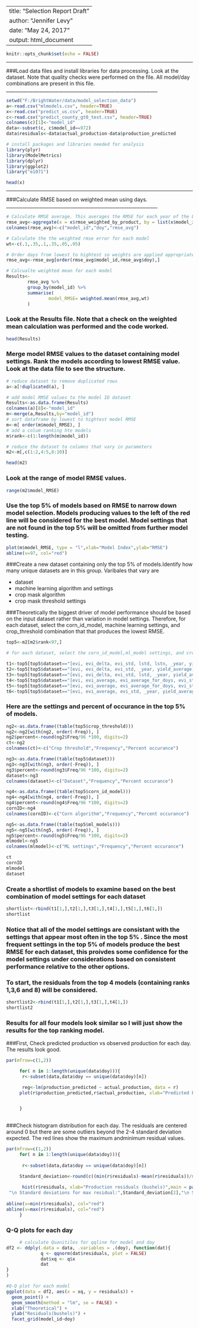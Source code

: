 
---
title: "Selection Report Draft"
author: "Jennifer Levy"
date: "May 24, 2017"
output: html_document
---

```{r setup, include=FALSE}
knitr::opts_chunk$set(echo = FALSE)
```

________________________________________________________________
###Load data files and install libraries for data processing. Look at the dataset. Note that quality checks were performed on the file. All model/day combinations are present in this file.
________________________________________________________________
```{r eval=TRUE, echo=FALSE,message=FALSE,warning=FALSE, cache=TRUE}
setwd("F:/BrightWater/data/model_selection_data")
a<-read.csv("mlmodels.csv", header=TRUE)
x<-read.csv("predict_us.csv", header=TRUE)
c<-read.csv("predict_county_gt0_test.csv", header=TRUE)
colnames(c)[1]<-"model_id"
data<-subset(c, c$model_id==972)
data$residuals<-data$actual_production-data$production_predicted

# install packages and libraries needed for analysis
library(plyr)
library(ModelMetrics)
library(dplyr)
library(ggplot2)
library("e1071")
```

```{r eval=TRUE, echo=FALSE,message=FALSE,warning=FALSE, cache=TRUE}
head(x)
```
________________________________________________________________
###Calculate RMSE based on weighted mean using days.
________________________________________________________________
```{r eval=TRUE, echo=TRUE,message=FALSE,warning=FALSE, cache=TRUE}

# Calculate RMSE average. This averages the RMSE for each year of the LOOCV analysis for each day and model
rmse_avg<-aggregate(x = x$rmse_weighted_by_product, by = list(x$model_id,x$doy), FUN=mean)  
colnames(rmse_avg)<-c("model_id","doy","rmse_avg")

# Calculate the the weighted rmse error for each model
wt<-c(.1,.35,.1,.35,.05,.05)

# Order days from lowest to hightest so weights are applied appropriately
rmse_avg<-rmse_avg[order(rmse_avg$model_id,rmse_avg$doy),]

# Calcualte weighted mean for each model
Results<-
        rmse_avg %>%
        group_by(model_id) %>%
        summarise(
                model_RMSE= weighted.mean(rmse_avg,wt)
        )
```

### Look at the Results file. Note that a check on the weighted mean calculation was performed and the code worked.

```{r eval=TRUE, echo=FALSE,message=FALSE,warning=FALSE, cache=TRUE}
head(Results)
```

### Merge model RMSE values to the dataset containing model settings. Rank the models according to lowest RMSE value. Look at the data file to see the structure.  

```{r eval=TRUE, echo=FALSE,message=FALSE,warning=FALSE, cache=TRUE}

# reduce dataset to remove duplicated rows
a<-a[!duplicated(a), ]

# add model RMSE values to the model ID dataset
Results<-as.data.frame(Results)
colnames(a)[8]<-"model_id"
m<-merge(a,Results,by="model_id")
# sort dataframe by lowest to hightest model RMSE
m<-m[ order(m$model_RMSE), ]
# add a colum ranking hte models
m$rank<-c(1:length(m$model_id))

# reduce the dataset to columns that vary in parameters
m2<-m[,c(1:2,4:5,8:10)]
```
```{r eval=TRUE, echo=FALSE,message=FALSE,warning=FALSE, cache=TRUE}
head(m2)
```

### Look at the range of model RMSE values.
```{r eval=TRUE, echo=FALSE,message=FALSE,warning=FALSE, cache=TRUE}

range(m2$model_RMSE)

```

### Use the top 5% of models based on RMSE to narrow down model selection. Models producing values to the left of the red line will be considered for the best model. Model settings that are not found in the top 5% will be omitted from further model testing. 

```{r eval=TRUE, echo=FALSE,message=FALSE,warning=FALSE, cache=TRUE}
plot(m$model_RMSE, type = "l",xlab="Model Index",ylab="RMSE")
abline(v=97, col="red")

```

###Create a new dataset containing only the top 5% of models.Identify how many unique datasets are in this group. 
Varibales that vary are 

* dataset
* machine learning algorithm and settings
* crop mask algorithm
* crop mask threshold settings

###Theoretically the biggest driver of model performance should be based on the input dataset rather than variation in model settings. Therefore, for each dataset, select the corn_id_model, machine learning settings, and crop_threshold combination that that produces the lowest RMSE.

```{r eval=TRUE, echo=FALSE,message=FALSE,warning=FALSE, cache=TRUE}
top5<-m2[m2$rank<97,] 

# for each dataset, select the corn_id_model,ml_model settings, and crop_threshold that produces the best estimate

t1<-top5[top5$dataset=="[evi, evi_delta, evi_std, lstd, lstn, _year, yield_average]\n",]
t2<-top5[top5$dataset=="[evi, evi_delta, evi_std, _year, yield_average]\n",]
t3<-top5[top5$dataset=="[evi, evi_delta, evi_std, lstd, _year, yield_average]\n",]
t4<-top5[top5$dataset=="[evi, evi_average, evi_average_for_doys, evi_std, _year, yield_average]\n",]
t5<-top5[top5$dataset=="[evi, evi_average, evi_average_for_doys, evi_std, lstd, _year, yield_average]\n",]
t6<-top5[top5$dataset=="[evi, evi_average, evi_std, _year, yield_average, lstd]\n",]
```

### Here are the settings and percent of occurance in the top 5% of models.
```{r eval=TRUE, echo=FALSE,message=FALSE,warning=FALSE, cache=TRUE}
ng2<-as.data.frame((table(top5$crop_threshold)))
ng2<-ng2[with(ng2, order(-Freq)), ]
ng2$percent<-round(ng2$Freq/96 *100, digits=2)
ct<-ng2
colnames(ct)<-c("Crop threshold","Frequency","Percent occurance")

ng3<-as.data.frame((table(top5$dataset)))
ng3<-ng3[with(ng3, order(-Freq)), ]
ng3$percent<-round(ng3$Freq/96 *100, digits=2)
dataset<-ng3
colnames(dataset)<-c("Dataset","Frequency","Percent occurance")

ng4<-as.data.frame((table(top5$corn_id_model)))
ng4<-ng4[with(ng4, order(-Freq)), ]
ng4$percent<-round(ng4$Freq/96 *100, digits=2)
cornID<-ng4
colnames(cornID)<-c("Corn algorithm","Frequency","Percent occurance")

ng5<-as.data.frame((table(top5$ml_models)))
ng5<-ng5[with(ng5, order(-Freq)), ]
ng5$percent<-round(ng5$Freq/96 *100, digits=2)
mlmodel<-ng5
colnames(mlmodel)<-c("ML settings","Frequency","Percent occurance")

```
```{r eval=TRUE, echo=FALSE,message=FALSE,warning=FALSE, cache=TRUE}
ct
cornID
mlmodel
dataset

```

### Create a shortlist of models to examine based on the best combination of model settings for each dataset
```{r eval=TRUE, echo=FALSE,message=FALSE,warning=FALSE, cache=TRUE}
shortlist<-rbind(t1[1,],t2[1,],t3[1,],t4[1,],t5[1,],t6[1,])
shortlist
```
### Notice that all of the model settings are consistant with the settings that appear most often in the top 5% . Since the most frequent settings in the top 5% of models produce the best RMSE for each dataset, this proivdes some confidence for the model settings under considerations based on consistent performance relative to the other options. 

### To start, the residuals from the top 4 models (containing ranks 1,3,6 and 8) will be considered. 
```{r eval=TRUE, echo=FALSE,message=FALSE,warning=FALSE, cache=TRUE}
shortlist2<-rbind(t1[1,],t2[1,],t3[1,],t4[1,])
shortlist2
```

### Results for all four models look similar so I will just show the results for the top ranking model. 

###First, Check predicted production vs observed production for each day. The results look good. 

```{r eval=TRUE, echo=FALSE,message=FALSE,warning=FALSE, cache=TRUE, fig.height=4, fig.width =12}
par(mfrow=c(1,2))

     for( n in 1:length(unique(data$doy))){
      r<-subset(data,data$doy == unique(data$doy)[n])

      reg<-lm(production_predicted ~ actual_production, data = r)
     plot(r$production_predicted,r$actual_production, xlab="Predicted Production (bushels)", ylab="Actual Production (bushels)", main = paste("DOY:", unique(data$doy)[n]))+abline(reg, col="red")  


     }
                              
```

###Check histogram distribution for each day. The residuals are centered around 0 but there are some outliers beyond the 2-4 standard deviation expected. The red lines show the maximum andminimum residual values. 

```{r eval=TRUE, echo=FALSE,message=FALSE,warning=FALSE, cache=TRUE, fig.height=4, fig.width =12}
par(mfrow=c(1,2))
     for( n in 1:length(unique(data$doy))){
             
      r<-subset(data,data$doy == unique(data$doy)[n])

     Standard_deviation<-round(c((min(r$residuals)-mean(r$residuals))/sd(r$residuals),(max(r$residuals)-mean(r$residuals))/sd(r$residuals)),2)
     
      hist(r$residuals, xlab="Production residuals (bushels)",main = paste("DOY:", unique(data$doy)[n],
 "\n Standard deviations for max residual:",Standard_deviation[2],"\n Standard deviations for min residual:",Standard_deviation[1]),include.lowest=TRUE,breaks=100, xlim=c(min(r$residuals),max(r$residuals)))
      
abline(v=min(r$residuals), col="red")
abline(v=max(r$residuals), col="red") 
     }
```
                              

### Q-Q plots for each day 
```{r eval=TRUE, echo=FALSE,message=FALSE,warning=FALSE, cache=TRUE, fig.height=4, fig.width =12}


     # calculate Quanitiles for qqline for model and day
df2 <- ddply(.data = data, .variables = .(doy), function(dat){
             q <- qqnorm(dat$residuals, plot = FALSE)
             dat$xq <- q$x
             dat
}
)

#Q-Q plot for each model
ggplot(data = df2, aes(x = xq, y = residuals)) +
  geom_point() +
  geom_smooth(method = "lm", se = FALSE) +
  xlab("Theoretical") +
  ylab("Residuals(bushels)") +
  facet_grid(model_id~doy) 
 
     
```